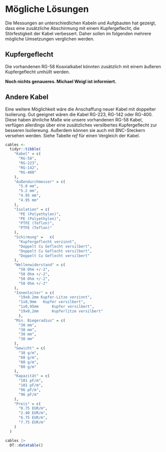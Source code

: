 # Mögliche Lösungen {#solutions}

Die Messungen an unterschiedlichen Kabeln und Aufgbauten hat gezeigt, dass eine zusätzliche Abschirmung mit einem Kupfergeflecht, die Störfestigkeit der Kabel verbessert. 
Daher sollen im folgenden mehrere mögliche Umsetzungen verglichen werden.

## Kupfergeflecht

Die vorhandenen RG-58 Koaxialkabel könnten zusätzlich mit einem äußeren Kupfergeflecht umhüllt werden.

**Noch nichts genaueres. Michael Weigl ist informiert.**

## Andere Kabel

Eine weitere Möglichkeit wäre die Anschaffung neuer Kabel mit doppelter Isolierung. 
Gut geeignet wären die Kabel RG-223, RG-142 oder RG-400.
Diese haben ähnliche Maße wie unsere vorhandenen RG-58 Kabel, verfügen allerdings über eine zusätzliches versilbertes Kupfergeflecht zur besseren Isoliereung.
Außerdem können sie auch mit BNC-Steckern versehen werden.
Siehe Tabelle *ref* für einen Vergleich der Kabel.

```r
cables <-
  tidyr::tibble(
    "Kabel" = c(
      "RG-58", 
      "RG-223",
      "RG-142",
      "RG-400"
    ),
    "Außendurchmesser" = c(
      "5.0 mm", 
      "5.2 mm",
      "4.95 mm",
      "4.95 mm"
    ),
    "Isolation" = c(
      "PE (Polyethylen)", 
      "PE (Polyethylen)",
      "PTFE (Teflon)",
      "PTFE (Teflon)"
    ),
    "Schirmung" =	c(
      "Kupfergeflecht verzinnt", 
      "Doppelt Cu Geflecht versilbert",
      "Doppelt Cu Geflecht versilbert",
      "Doppelt Cu Geflecht versilbert"
    ),
    "Wellenwiderstand" = c(
      "50 Ohm +/-2", 
      "50 Ohm +/-2",
      "50 Ohm +/-2",
      "50 Ohm +/-2"
    ),
    "Innenleiter" = c(
      "19x0.2mm Kupfer-Litze verzinnt", 
      "1x0,9mm 	 Kupfer versilbert",
      "1x0,95mm 	 Kupfer versilbert",
      "19x0,2mm 	 Kupferlitze versilbert"
      ),
    "Min. Biegeradius" = c(
      "30 mm",
      "30 mm",
      "30 mm",
      "30 mm"
    ),
    "Gewicht" = c(
      "38 g/m",
      "60 g/m",
      "80 g/m",
      "80 g/m"
    ),
    "Kapazität" = c(
      "101 pF/m",
      "101 pF/m",
      "96 pF/m",
      "96 pF/m"
    ),
    "Preis" = c(
      "0.75 EUR/m",
      "2.40 EUR/m",
      "6.75 EUR/m",
      "7.75 EUR/m"
    )
  )

cables |> 
  DT::datatable()
```

